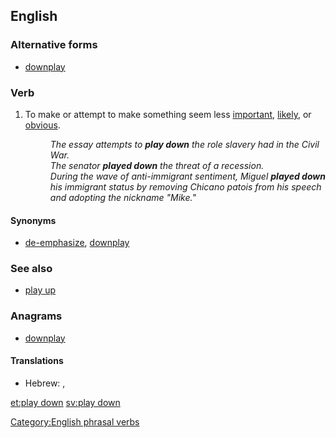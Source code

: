 ==English==

===Alternative forms===
* [[downplay]]

===Verb===
{{en-verb|inf=to [[play]] [[down]]|plays down|playing down|played down}}

# {{idiomatic}} To make or attempt to make something seem less [[important]], [[likely]], or [[obvious]].  
#: ''The essay attempts to '''play down''' the role slavery had in the Civil War.''
#: ''The senator '''played down''' the threat of a recession.''
#: ''During the wave of anti-immigrant sentiment, Miguel '''played down''' his immigrant status by removing Chicano patois from his speech and adopting the nickname "Mike."''

====Synonyms====
* {{sense|make to seem less important}} [[de-emphasize]], [[downplay]]

===See also===
* {{sense|make to seem less important}} [[play up]]

===Anagrams===
* [[downplay#English|downplay]]

====Translations====
{{trans-top}}
* Hebrew: {{t-|he|גימד|alt=גִמֵּד|tr=giméd}}, {{t|he|הצניע|alt=הִצְנִיעַ|tr=hitsnía}}
{{trans-bottom}}

[[Category:English phrasal verbs]]

[[et:play down]]
[[sv:play down]]